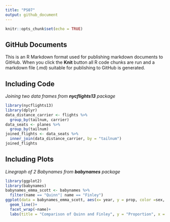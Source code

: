 ```yaml
---
title: "PS07"
output: github_document
---
```


```r
knitr::opts_chunk$set(echo = TRUE)
```

## GitHub Documents

This is an R Markdown format used for publishing markdown documents to GitHub. When you click the **Knit** button all R code chunks are run and a markdown file (.md) suitable for publishing to GitHub is generated.

## Including Code

*Joining two data frames from __nycflights13__ package*

```r
library(nycflights13)
library(dplyr)
data_distance_carrier <- flights %>% 
  group_by(tailnum, carrier)
data_seats <- planes %>% 
  group_by(tailnum) 
joined_flights <- data_seats %>% 
  inner_join(data_distance_carrier, by = "tailnum")
joined_flights

```

## Including Plots

*Linegraph of 2 Babynames from __babynames__ package*

```r
library(ggplot2)
library(babynames)
babynames_emma_scott <- babynames %>% 
  filter(name == "Quinn"| name == "Finley")
ggplot(data = babynames_emma_scott, aes(x= year, y = prop, color =sex, group =sex))+
  geom_line()+
  facet_wrap(~name)+
  labs(title = "Comparison of Quinn and Finley", y = "Proportion", x = "year")
```

